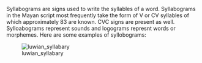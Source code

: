 Syllabograms are signs used to write the syllables of a word. Syllabograms in the Mayan script most frequently take the form of V or CV syllables of which approximately 83 are known. CVC signs are present as well. Sylloabograms represent sounds and logograms represnt words or morphemes. Here are some examples of syllobograms:



[[Image:luwian_syllabary]]